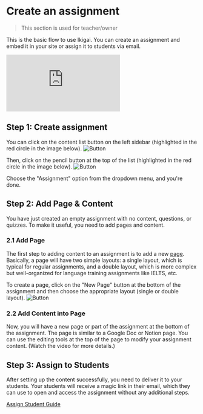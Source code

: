 
# Create an assignment
> This section is used for teacher/owner

This is the basic flow to use Ikigai.
You can create an assignment and embed it in your site or assign it to students via email.

<Bleed>
    <iframe
      src="https://www.loom.com/embed/a79a8de1dd4a4863ac06fa68e78e8902?sid=4dfc83ec-df40-462b-8e40-e92849672604"
      frameBorder="0"
      webkitAllowFullScreen
      mozAllowFullScreen
      allowFullScreen
      style={{top: 0, left: 0, width: "100%", height: "350px"}}
    >
    </iframe>
</Bleed>

## Step 1: Create assignment

You can click on the content list button on the left sidebar (highlighted in the red circle in the image below).
<Image src="/content_button.png" alt="Button" width={300} height={300} />

Then, click on the pencil button at the top of the list (highlighted in the red circle in the image below).
<Image src="/edit_content.png" alt="Button" width={300} height={300} />

Choose the "Assignment" option from the dropdown menu, and you're done.

## Step 2: Add Page & Content

You have just created an empty assignment with no content, questions, or quizzes.
To make it useful, you need to add pages and content.

### 2.1 Add Page

The first step to adding content to an assignment is to add a new [page](/concept#pages).
Basically, a page will have two simple layouts: a single layout, which is typical for regular assignments,
and a double layout, which is more complex but well-organized for language training assignments like IELTS, etc.

To create a page, click on the "New Page" button at the bottom of the assignment
and then choose the appropriate layout (single or double layout).
<Image src="/new_page.png" alt="Button" width={300} height={300} />

### 2.2 Add Content into Page

Now, you will have a new page or part of the assignment at the bottom of the assignment.
The page is similar to a Google Doc or Notion page.
You can use the editing tools at the top of the page to modify your assignment content. (Watch the video for more details.)

## Step 3: Assign to Students

After setting up the content successfully, you need to deliver it to your students.
Your students will receive a magic link in their email, which they can use to open and access the assignment without any additional steps.

[Assign Student Guide](/assignment_docs/setting_and_assign_assignment#assign)
